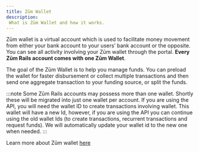 ```yaml
---
title: Zūm Wallet
description:
 What is Zūm Wallet and how it works.
---
```


Zūm wallet is a virtual account which is used to facilitate money movement from either your bank account to your users’ bank account or the opposite. You can see all activity involving your Zūm wallet through the portal. 
**Every Zūm Rails account comes with one Zūm Wallet**.

The goal of the Zūm Wallet is to help you manage funds. You can preload the wallet for faster disbursement or collect multiple transactions and then send one aggregate transaction to your funding source, or split the funds.

:::note
Some Zūm Rails accounts may possess more than one wallet. Shortly these will be migrated into just one wallet per account.
If you are using the API, you will need the wallet ID to create transactions involving wallet. 
This wallet will have a new Id, however, if you are using the API you can continue using the old wallet Ids (to create transactions, recurrent transactions and request funds). We will automatically update your wallet id to the new one when needed.
:::

Learn more about Zūm wallet [here](https://www.youtube.com/watch?v=fbQ7A2HuI0o)
